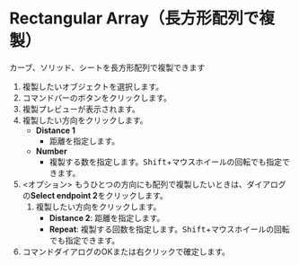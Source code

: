 

# Rectangular Array（長方形配列で複製）

カーブ、ソリッド、シートを長方形配列で複製できます

<Reference shortcut="" command="Rectangular Array" button="コマンドバー右" />

1. 複製したいオブジェクトを選択します。
2. コマンドバーのボタンをクリックします。
3. 複製プレビューが表示されます。
4. 複製したい方向をクリックします。
   - **Distance 1**
      - 距離を指定します。
   - **Number**
      - 複製する数を指定します。<kbd>Shift</kbd>+マウスホイールの回転でも指定できます。
5. \<オプション\> もうひとつの方向にも配列で複製したいときは、ダイアログの**Select endpoint 2**をクリックします。
    1. 複製したい方向をクリックします。
         - **Distance 2**: 距離を指定します。
         - **Repeat**: 複製する回数を指定します。<kbd>Shift</kbd>+マウスホイールの回転でも指定できます。
6. コマンドダイアログのOKまたは右クリックで確定します。


